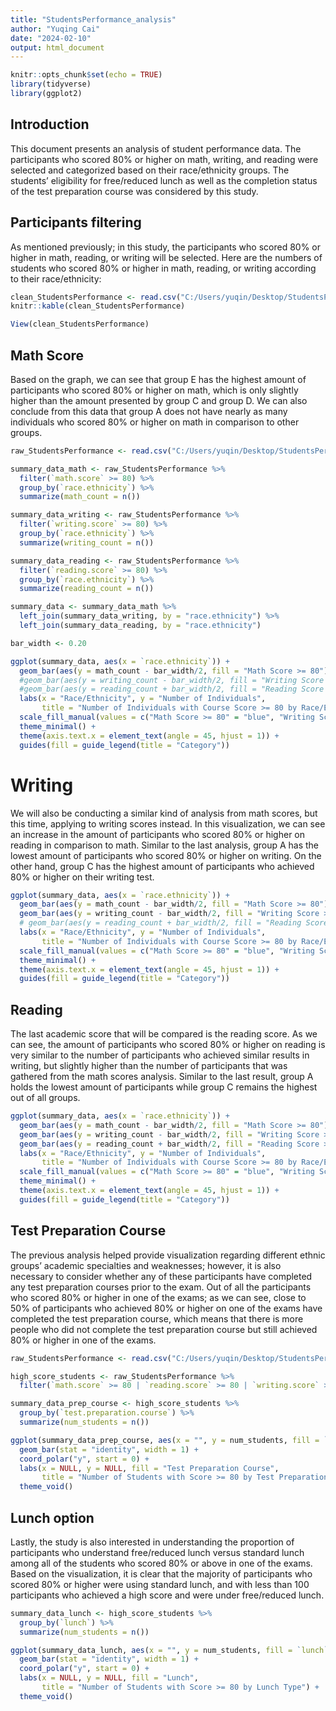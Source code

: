 ---
title: "StudentsPerformance_analysis"
author: "Yuqing Cai"
date: "2024-02-10"
output: html_document
---

```{r setup, include=FALSE}
knitr::opts_chunk$set(echo = TRUE)
library(tidyverse)
library(ggplot2)
```

## Introduction

This document presents an analysis of student performance data. The participants who scored 80% or higher on math, writing, and reading were selected and categorized based on their race/ethnicity groups. The students' eligibility for free/reduced lunch as well as the completion status of the test preparation course was considered by this study.



## Participants filtering
As mentioned previously; in this study, the participants who scored 80% or higher in math, reading, or writing will be selected. Here are the numbers of students who scored 80% or higher in math, reading, or writing according to their race/ethnicity:

```{r StudentsPerformance_read, echo=FALSE}
clean_StudentsPerformance <- read.csv("C:/Users/yuqin/Desktop/StudentsPerformance_Project/data_clean/clean_StudentsPerformance.csv")
knitr::kable(clean_StudentsPerformance)
```

```{r StudentsPerformance_show, echo=FALSE}
View(clean_StudentsPerformance)
```


## Math Score

Based on the graph, we can see that group E has the highest amount of participants who scored 80% or higher on math, which is only slightly higher than the amount presented by group C and group D. We can also conclude from this data that group A does not have nearly as many individuals who scored 80% or higher on math in comparison to other groups. 

```{r math, echo=FALSE, message=FALSE, warning=FALSE, paged.print=FALSE}
raw_StudentsPerformance <- read.csv("C:/Users/yuqin/Desktop/StudentsPerformance_Project/data_raw/raw_StudentsPerformance.csv")

summary_data_math <- raw_StudentsPerformance %>%
  filter(`math.score` >= 80) %>%
  group_by(`race.ethnicity`) %>%
  summarize(math_count = n())

summary_data_writing <- raw_StudentsPerformance %>%
  filter(`writing.score` >= 80) %>%
  group_by(`race.ethnicity`) %>%
  summarize(writing_count = n())

summary_data_reading <- raw_StudentsPerformance %>%
  filter(`reading.score` >= 80) %>%
  group_by(`race.ethnicity`) %>%
  summarize(reading_count = n())

summary_data <- summary_data_math %>%
  left_join(summary_data_writing, by = "race.ethnicity") %>%
  left_join(summary_data_reading, by = "race.ethnicity")

bar_width <- 0.20

ggplot(summary_data, aes(x = `race.ethnicity`)) +
  geom_bar(aes(y = math_count - bar_width/2, fill = "Math Score >= 80"), stat = "identity", width = bar_width, position = position_nudge(x = -bar_width)) +
  #geom_bar(aes(y = writing_count - bar_width/2, fill = "Writing Score >= 80"), stat = "identity", width = bar_width) +
  #geom_bar(aes(y = reading_count + bar_width/2, fill = "Reading Score >= 80"), stat = "identity", width = bar_width, position = position_nudge(x = bar_width)) +
  labs(x = "Race/Ethnicity", y = "Number of Individuals",
       title = "Number of Individuals with Course Score >= 80 by Race/Ethnicity") +
  scale_fill_manual(values = c("Math Score >= 80" = "blue", "Writing Score >= 80" = "red", "Reading Score >= 80" = "green")) +
  theme_minimal() +
  theme(axis.text.x = element_text(angle = 45, hjust = 1)) +
  guides(fill = guide_legend(title = "Category"))

```


# Writing
We will also be conducting a similar kind of analysis from math scores, but this time, applying to writing scores instead. In this visualization, we can see an increase in the amount of participants who scored 80% or higher on reading in comparison to math. Similar to the last analysis, group A has the lowest amount of participants who scored 80% or higher on writing. On the other hand, group C has the highest amount of participants who achieved 80% or higher on their writing test.

```{r Writing, echo=FALSE}
ggplot(summary_data, aes(x = `race.ethnicity`)) +
  geom_bar(aes(y = math_count - bar_width/2, fill = "Math Score >= 80"), stat = "identity", width = bar_width, position = position_nudge(x = -bar_width)) +
  geom_bar(aes(y = writing_count - bar_width/2, fill = "Writing Score >= 80"), stat = "identity", width = bar_width) +
  # geom_bar(aes(y = reading_count + bar_width/2, fill = "Reading Score >= 80"), stat = "identity", width = bar_width, position = position_nudge(x = bar_width)) +
  labs(x = "Race/Ethnicity", y = "Number of Individuals",
       title = "Number of Individuals with Course Score >= 80 by Race/Ethnicity") +
  scale_fill_manual(values = c("Math Score >= 80" = "blue", "Writing Score >= 80" = "red", "Reading Score >= 80" = "green")) +
  theme_minimal() +
  theme(axis.text.x = element_text(angle = 45, hjust = 1)) +
  guides(fill = guide_legend(title = "Category"))
```


## Reading
The last academic score that will be compared is the reading score. As we can see, the amount of participants who scored 80% or higher on reading is very similar to the number of participants who achieved similar results in writing, but slightly higher than the number of participants that was gathered from the math scores analysis. Similar to the last result, group A holds the lowest amount of participants while group C remains the highest out of all groups.

```{r reading, echo=FALSE}
ggplot(summary_data, aes(x = `race.ethnicity`)) +
  geom_bar(aes(y = math_count - bar_width/2, fill = "Math Score >= 80"), stat = "identity", width = bar_width, position = position_nudge(x = -bar_width)) +
  geom_bar(aes(y = writing_count - bar_width/2, fill = "Writing Score >= 80"), stat = "identity", width = bar_width) +
  geom_bar(aes(y = reading_count + bar_width/2, fill = "Reading Score >= 80"), stat = "identity", width = bar_width, position = position_nudge(x = bar_width)) +
  labs(x = "Race/Ethnicity", y = "Number of Individuals",
       title = "Number of Individuals with Course Score >= 80 by Race/Ethnicity") +
  scale_fill_manual(values = c("Math Score >= 80" = "blue", "Writing Score >= 80" = "red", "Reading Score >= 80" = "green")) +
  theme_minimal() +
  theme(axis.text.x = element_text(angle = 45, hjust = 1)) +
  guides(fill = guide_legend(title = "Category"))
```

## Test Preparation Course
The previous analysis helped provide visualization regarding different ethnic groups' academic specialties and weaknesses; however, it is also necessary to consider whether any of these participants have completed any test preparation courses prior to the exam. Out of all the participants who scored 80% or higher in one of the exams; as we can see, close to 50% of participants who achieved 80% or higher on one of the exams have completed the test preparation course, which means that there is more people who did not complete the test preparation course but still achieved 80% or higher in one of the exams.


```{r StudentsPerformance_tpc, echo=FALSE}
raw_StudentsPerformance <- read.csv("C:/Users/yuqin/Desktop/StudentsPerformance_Project/data_raw/raw_StudentsPerformance.csv")

high_score_students <- raw_StudentsPerformance %>%
  filter(`math.score` >= 80 | `reading.score` >= 80 | `writing.score` >= 80)

summary_data_prep_course <- high_score_students %>%
  group_by(`test.preparation.course`) %>%
  summarize(num_students = n())

ggplot(summary_data_prep_course, aes(x = "", y = num_students, fill = `test.preparation.course`)) +
  geom_bar(stat = "identity", width = 1) +  
  coord_polar("y", start = 0) +  
  labs(x = NULL, y = NULL, fill = "Test Preparation Course",  
       title = "Number of Students with Score >= 80 by Test Preparation Completion") +
  theme_void()

```


## Lunch option
Lastly, the study is also interested in understanding the proportion of participants who understand free/reduced lunch versus standard lunch among all of the students who scored 80% or above in one of the exams. Based on the visualization, it is clear that the majority of participants who scored 80% or higher were using standard lunch, and with less than 100 participants who achieved a high score and were under free/reduced lunch. 

```{r StudentsPerformance_lunch, echo=FALSE}
summary_data_lunch <- high_score_students %>%
  group_by(`lunch`) %>%
  summarize(num_students = n())

ggplot(summary_data_lunch, aes(x = "", y = num_students, fill = `lunch`)) +
  geom_bar(stat = "identity", width = 1) +  
  coord_polar("y", start = 0) +  
  labs(x = NULL, y = NULL, fill = "Lunch",  
       title = "Number of Students with Score >= 80 by Lunch Type") +
  theme_void()
```

